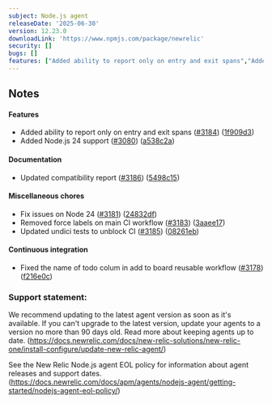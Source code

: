 ```yaml
---
subject: Node.js agent
releaseDate: '2025-06-30'
version: 12.23.0
downloadLink: 'https://www.npmjs.com/package/newrelic'
security: []
bugs: []
features: ["Added ability to report only on entry and exit spans","Added Node.js 24 support"]
---
```


## Notes

#### Features

* Added ability to report only on entry and exit spans ([#3184](https://github.com/newrelic/node-newrelic/pull/3184)) ([1f909d3](https://github.com/newrelic/node-newrelic/commit/1f909d389f790733c8787a9db8b0ee71c26bb5ed))
* Added Node.js 24 support ([#3080](https://github.com/newrelic/node-newrelic/pull/3080)) ([a538c2a](https://github.com/newrelic/node-newrelic/commit/a538c2a5e23b96be40fa3c014e60b912f695423e))

#### Documentation

* Updated compatibility report ([#3186](https://github.com/newrelic/node-newrelic/pull/3186)) ([5498c15](https://github.com/newrelic/node-newrelic/commit/5498c15bb6cf3329fe50595da46ab4f2b1385170))

#### Miscellaneous chores

* Fix issues on Node 24 ([#3181](https://github.com/newrelic/node-newrelic/pull/3181)) ([24832df](https://github.com/newrelic/node-newrelic/commit/24832df2984df960a4e44375525a8127a00a637c))
* Removed force labels on main CI workflow ([#3183](https://github.com/newrelic/node-newrelic/pull/3183)) ([3aaee17](https://github.com/newrelic/node-newrelic/commit/3aaee17586f817ae1a2ab0573570a740bd6397ef))
* Updated undici tests to unblock CI ([#3185](https://github.com/newrelic/node-newrelic/pull/3185)) ([08261eb](https://github.com/newrelic/node-newrelic/commit/08261ebcdbafdb625a451f4ccec9b0cba7641cc2))

#### Continuous integration

* Fixed the name of todo colum in add to board reusable workflow ([#3178](https://github.com/newrelic/node-newrelic/pull/3178)) ([f216e0c](https://github.com/newrelic/node-newrelic/commit/f216e0c48adf0291bfa38b3edbb04c9dcc96f92c))


### Support statement:

We recommend updating to the latest agent version as soon as it's available. If you can't upgrade to the latest version, update your agents to a version no more than 90 days old. Read more about keeping agents up to date. (https://docs.newrelic.com/docs/new-relic-solutions/new-relic-one/install-configure/update-new-relic-agent/)

See the New Relic Node.js agent EOL policy for information about agent releases and support dates. (https://docs.newrelic.com/docs/apm/agents/nodejs-agent/getting-started/nodejs-agent-eol-policy/)